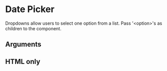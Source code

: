 
<Meta title="Components/Dropdown" component={Dropdown} argTypes={argTypes} />

# Date Picker

Dropdowns allow users to select one option from a list. Pass '<option\>'s as children to the component.


<Canvas>
  <Story story={stories.Default} name="Default" />
</Canvas>

## Arguments

<ArgsTable story="Default" />

## HTML only

<Canvas>
  <Story story={stories.HTML} name="html" />
</Canvas>
